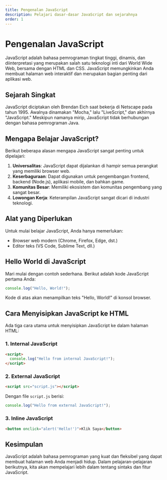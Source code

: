 ```yaml
---
title: Pengenalan JavaScript
description: Pelajari dasar-dasar JavaScript dan sejarahnya
order: 1
---
```


# Pengenalan JavaScript

JavaScript adalah bahasa pemrograman tingkat tinggi, dinamis, dan diinterpretasi yang merupakan salah satu teknologi inti dari World Wide Web, bersama dengan HTML dan CSS. JavaScript memungkinkan Anda membuat halaman web interaktif dan merupakan bagian penting dari aplikasi web.

## Sejarah Singkat

JavaScript diciptakan oleh Brendan Eich saat bekerja di Netscape pada tahun 1995. Awalnya dinamakan "Mocha," lalu "LiveScript," dan akhirnya "JavaScript." Meskipun namanya mirip, JavaScript tidak berhubungan dengan bahasa pemrograman Java.

## Mengapa Belajar JavaScript?

Berikut beberapa alasan mengapa JavaScript sangat penting untuk dipelajari:

1. **Universalitas**: JavaScript dapat dijalankan di hampir semua perangkat yang memiliki browser web.
2. **Keserbaguraan**: Dapat digunakan untuk pengembangan frontend, backend (Node.js), aplikasi mobile, dan bahkan game.
3. **Komunitas Besar**: Memiliki ekosistem dan komunitas pengembang yang sangat besar.
4. **Lowongan Kerja**: Keterampilan JavaScript sangat dicari di industri teknologi.

## Alat yang Diperlukan

Untuk mulai belajar JavaScript, Anda hanya memerlukan:

- Browser web modern (Chrome, Firefox, Edge, dst.)
- Editor teks (VS Code, Sublime Text, dll.)

## Hello World di JavaScript

Mari mulai dengan contoh sederhana. Berikut adalah kode JavaScript pertama Anda:

```javascript
console.log("Hello, World!");
```

Kode di atas akan menampilkan teks "Hello, World!" di konsol browser.

## Cara Menyisipkan JavaScript ke HTML

Ada tiga cara utama untuk menyisipkan JavaScript ke dalam halaman HTML:

### 1. Internal JavaScript

```html
<script>
  console.log("Hello from internal JavaScript!");
</script>
```

### 2. External JavaScript

```html
<script src="script.js"></script>
```

Dengan file `script.js` berisi:

```javascript
console.log("Hello from external JavaScript!");
```

### 3. Inline JavaScript

```html
<button onclick="alert('Hello!')">Klik Saya</button>
```

## Kesimpulan

JavaScript adalah bahasa pemrograman yang kuat dan fleksibel yang dapat membuat halaman web Anda menjadi hidup. Dalam pelajaran-pelajaran berikutnya, kita akan mempelajari lebih dalam tentang sintaks dan fitur JavaScript. 